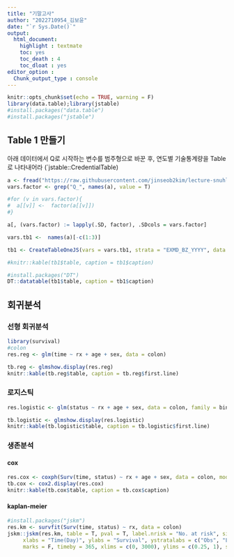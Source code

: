 ```yaml
---
title: "기말고사"
author: "2022710954_김보윤"
date: "`r Sys.Date()`"
output: 
  html_document: 
    highlight : textmate
    toc: yes
    toc_death : 4
    toc_dloat : yes
editor_option :
  Chunk_output_type : console 
---
```


```r
knitr::opts_chunk$set(echo = TRUE, warning = F)
library(data.table);library(jstable)
#install.packages("data.table")
#install.packages("jstable")
```

## Table 1 만들기
아래 데이터에서 Q로 시작하는 변수를 범주형으로 바꾼 후, 연도별 기술통계량을 Table로 나타내어라
(`jstable::CredentialTable)

```r
a <- fread("https://raw.githubusercontent.com/jinseob2kim/lecture-snuhlab/master/data/example_g1e.csv")
vars.factor <- grep("Q_", names(a), value = T)

#for (v in vars.factor){
#  a[[v]] <-  factor(a[[v]])
#}

a[, (vars.factor) := lapply(.SD, factor), .SDcols = vars.factor]

vars.tb1 <-  names(a)[-c(1:3)]

tb1 <- CreateTableOneJS(vars = vars.tb1, strata = "EXMD_BZ_YYYY", data = a)

#knitr::kable(tb1$table, caption = tb1$caption)

#install.packages("DT")
DT::datatable(tb1$table, caption = tb1$caption)
```

## 회귀분석

### 선형 회귀분석
```r
library(survival)
#colon
res.reg <- glm(time ~ rx + age + sex, data = colon)

tb.reg <- glmshow.display(res.reg)
knitr::kable(tb.reg$table, caption = tb.reg$first.line)
```

### 로지스틱
```r
res.logistic <- glm(status ~ rx + age + sex, data = colon, family = binomial)

tb.logistic <- glmshow.display(res.logistic)
knitr::kable(tb.logistic$table, caption = tb.logistic$first.line)
```


### 생존분석

#### cox

```r
res.cox <- coxph(Surv(time, status) ~ rx + age + sex, data = colon, model = 1)
tb.cox <- cox2.display(res.cox)
knitr::kable(tb.cox$table, caption = tb.cox$caption)
```


#### kaplan-meier

```r
#install.packages("jskm")
res.km <- survfit(Surv(time, status) ~ rx, data = colon)
jskm::jskm(res.km, table = T, pval = T, label.nrisk = "No. at risk", size.label.nrisk = 8, 
     xlabs = "Time(Day)", ylabs = "Survival", ystratalabs = c("Obs", "Lev", "Lev + 5FU"), ystrataname = "rx",
     marks = F, timeby = 365, xlims = c(0, 3000), ylims = c(0.25, 1), showpercent = T)
```



